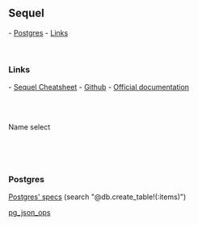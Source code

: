 == Sequel ==
- [[#Postgres|Postgres]]
- [[#Links|Links]]

<br />

=== Links ===
- [[http://ricostacruz.com/cheatsheets/sequel.html|Sequel Cheatsheet]]
- [[https://github.com/jeremyevans/sequel|Github]]
- [[http://sequel.jeremyevans.net/documentation.html|Official documentation]]

<br />

{{{class="ruby"
# Filter dates
DB[:users].where { created_at > Date.today << 1 }   # 1 month
DB[:users].where { created_at > (Date.today - 10) } # 10 days
# > WHERE created_at (`created_at` > '2016-12-11')

DB[:users].where(created_at: ((Date.today - 10)..(Date.today)))
}}}

{{{class="ruby"
# Sequel.~ == NOT
# Sequel.& == AND
DB[:users].where { Sequel.~(login: nil, email: nil) }
# WHERE ((`login` IS NOT NULL) OR (`email` IS NOT NULL))

DB[:users].where { Sequel.&(login: nil, email: nil) }
DB[:users].exclude { Sequel.~(login: nil, email: nil) }
# WHERE ((`login` IS NULL) AND (`email` IS NULL))

DB[:users].exclude { Sequel.&(login: nil, email: nil) }
# WHERE NOT ((`login` IS NULL) AND (`email` IS NULL))

DB[:users].exclude { Sequel.&(Sequel.~(login: nil, email: nil)) }
# WHERE NOT ((`login` IS NOT NULL) OR (`email` IS NOT NULL))

DB[:users].where { Sequel.&(Sequel.~(login: nil), Sequel.~(email: nil)) }
# WHERE ((`login` IS NOT NULL) AND (`email` IS NOT NULL))
}}}

<br />

Name select
{{{class="ruby"
DB[:zipcodes]
  .join(:zones, id: :zone_id)
  .join(:countries, id: Sequel[:zipcodes][:country_id])
  .where(:zones__name  => /namur/)
  .select(:zipcodes__name___zipcode_name,
          :zones__name___zone_name,
          :countries__name___country_name)

# SELECT "zipcodes"."name"  AS "zipcode_name",
#        "zones"."name"     AS "zone_name",
#        "countries"."name" AS "country_name"
# FROM   "zipcodes"
#       INNER JOIN "zones"
#               ON ( "zones"."id" = "zipcodes"."zone_id" )
#       INNER JOIN "countries"
#               ON ( "countries"."id" = "zipcodes"."country_id" )
# WHERE  ( "zones"."name" ~ 'namur' )
}}}

<br />

{{{class="ruby"
# REGEX
DB[:users].where(login: /Admin/i)
#  WHERE (`login` REGEXP 'Admin')
}}}

<br />

=== Postgres ===
[[https://github.com/jeremyevans/sequel/blob/master/spec/adapters/postgres_spec.rb|Postgres' specs]] (search "@db.create_table!(:items)")

[[http://sequel.jeremyevans.net/rdoc-plugins/files/lib/sequel/extensions/pg_json_ops_rb.html|pg_json_ops]]
{{{class="ruby"
DB.extension :pg_array, :pg_json, :pg_json_ops

DB.create_table :movies do
  column :genres, 'text[]'   # Create an Array column
  column :actors, 'jsonb'  # jsonb column
end

DB[:movies].insert(genres: Sequel.pg_array(["Comedy", "Documentary"], :text))
DB[:movies].insert(actors: Sequel.pg_jsonb({"leading" => "Chuck Norris"}))
}}}

{{{class="ruby"
# Store files in a PG database
DB.alter_table :paintings do
  add_column :painting, File
end

painting_image = File.open("guernica.png").read

DB[:paintings].insert(painting: Sequel.blob(painting_image))
}}}
